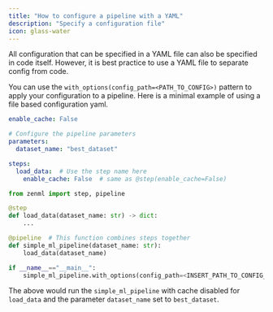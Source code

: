 ```yaml
---
title: "How to configure a pipeline with a YAML"
description: "Specify a configuration file"
icon: glass-water
---
```


<Info>
  All configuration that can be specified in a YAML file can also be specified in code itself. However, it is best practice to use a YAML file to separate config from code.
</Info>

You can use the `with_options(config_path=<PATH_TO_CONFIG>)` pattern to apply your configuration to a pipeline. Here is a minimal example of using a file based configuration yaml.

```yaml
enable_cache: False

# Configure the pipeline parameters
parameters:
  dataset_name: "best_dataset"

steps:
  load_data:  # Use the step name here
    enable_cache: False  # same as @step(enable_cache=False)
```
```py
from zenml import step, pipeline

@step
def load_data(dataset_name: str) -> dict:
    ...

@pipeline  # This function combines steps together
def simple_ml_pipeline(dataset_name: str):
    load_data(dataset_name)

if __name__=="__main__":
    simple_ml_pipeline.with_options(config_path=<INSERT_PATH_TO_CONFIG_YAML>)()
```

The above would run the `simple_ml_pipeline` with cache disabled for `load_data` and the parameter `dataset_name` set to `best_dataset`.

